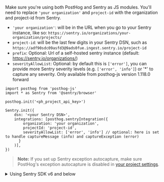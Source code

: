 Make sure you're using both PostHog and Sentry as JS modules. You'll need to replace `'your organization'` and `project-id` with the organization and project-id from Sentry.

- `'your organization'`: will be in the URL when you go to your Sentry instance, like so: `https://sentry.io/organizations/your-organization/projects/`
- `project-id`: will be the last few digits in your Sentry DSN, such as `https://adf90sdc09asfd3@9ads0fue.ingest.sentry.io/project-id`
- `prefix`: Optional: Url of a self-hosted sentry instance (default: https://sentry.io/organizations/)
- `severityAllowList`: Optional: by default this is `['error']`, you can provide more Sentry severity levels (e.g. `['error', 'info']`) or '*' to capture any severity. Only available from posthog-js version 1.118.0 forward

```js-web
import posthog from 'posthog-js'
import * as Sentry from '@sentry/browser'

posthog.init('<ph_project_api_key>')

Sentry.init({
    dsn: '<your Sentry DSN>',
    integrations: [posthog.sentryIntegration({
        organization: 'your organization',
        projectId: 'project-id',
        severityAllowList: ['error', 'info'] // optional: here is set to handle captureMessage (info) and captureException (error)
      }
    )],
})
```

> **Note:** If you set up Sentry exception autocapture, make sure PostHog's exception autocapture is disabled in [your project settings](https://us.posthog.com/settings/project-autocapture#exception-autocapture).

<details>
  <summary>Using Sentry SDK v6 and below</summary>
  If you are using a lower version of the Sentry SDK you may need to use the "class based" integration as below

  ```js-web
  Sentry.init({
      dsn: '<your Sentry DSN>',
      integrations: [new posthog.SentryIntegration(
          posthog,
          'your organization',
          project-id,
          undefined, // optional: but necessary if you want to set a severity allowlist
          ['error', 'info'] // optional: here is set to handle captureMessage (info) and captureException (error)
      )],
  })
  ```
</details>